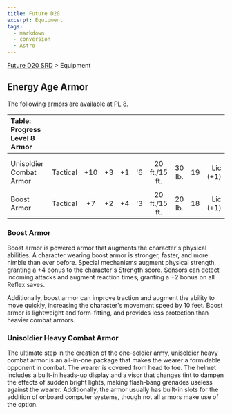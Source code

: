 ```yaml
---
title: Future D20
excerpt: Equipment
tags:
  - markdown
  - conversion
  - Astro
---
```






[Future D20 SRD]( / ) > Equipment




## Energy Age Armor


The following armors are available at PL 8.


| Table: Progress Level 8 Armor |  |  |  |  |  |  |  |  |  |
| :------------------------------- | :--: | :--: | :--: | :--: | :--: | :--: | :--: | :--: | --: |
|  |  |  |  |  |  |  |  |  |  |
|  |  |  |  |  |  |  |  |  |  |
| Unisoldier Combat Armor | Tactical | +10 | +3 | +1 | '6 | 20 ft./15 ft. | 30 lb. | 19 | Lic (+1) |
|  |  |  |  |  |  |  |  |  |  |
| Boost Armor | Tactical | +7 | +2 | +4 | '3 | 20 ft./15 ft. | 20 lb. | 18 | Lic (+1) |



### Boost Armor


Boost armor is powered armor that augments the character's physical abilities. A character wearing boost armor is stronger, faster, and more nimble than ever before. Special mechanisms augment physical strength, granting a +4 bonus to the character's Strength score. Sensors can detect incoming attacks and augment reaction times, granting a +2 bonus on all Reflex saves.


Additionally, boost armor can improve traction and augment the ability to move quickly, increasing the character's movement speed by 10 feet. Boost armor is lightweight and form-fitting, and provides less protection than heavier combat armors.


### Unisoldier Heavy Combat Armor


The ultimate step in the creation of the one-soldier army, unisoldier heavy combat armor is an all-in-one package that makes the wearer a formidable opponent in combat. The wearer is covered from head to toe. The helmet includes a built-in heads-up display and a visor that changes tint to dampen the effects of sudden bright lights, making flash-bang grenades useless against the wearer. Additionally, the armor usually has built-in slots for the addition of onboard computer systems, though not all armors make use of the option.



